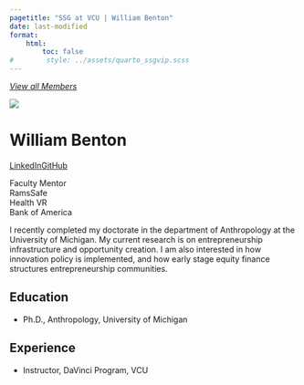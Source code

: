 ---
pagetitle: "SSG at VCU | William Benton"
date: last-modified
format:
    html:
        toc: false
#        style: ../assets/quarto_ssgvip.scss
---
<a id="goback-btn" href="./index.html">
<i class="bi bi-arrow-left-circle">
View all Members
</i>
</a>

<div class='profile-wrap'>

<div class='profile-bio'>

<div class='profile-pic-frame'>
<div class='profile-pic'>
<img src='../assets/wbenton.jpg' class='img-fluid'>
</div>
</div>

<div class='profile-name-links'>
<h1>William Benton</h1>
<div class='profile-links'><p>
<a href='https://www.linkedin.com/in/williambenton1/'><i class='bi bi-linkedin'></i>LinkedIn</a><a href='https://github.com/wbenton1'><i class='bi bi-github'></i>GitHub</a>
</p>
</div>
</div>
  
<div class='member-status'>
<div class='status-wrap'>
<div class='status'>Faculty Mentor</div>
<div class='project'>RamsSafe</div><div class='project'>Health VR</div><div class='project'>Bank of America</div>
</div>
</div>


<p>
I recently completed my doctorate in the department of Anthropology at the University of Michigan. My current research is on entrepreneurship infrastructure and opportunity creation. I am also interested in how innovation policy is implemented, and how early stage equity finance structures entrepreneurship communities.
</p>



</div>


## Education

* <span class='item'>Ph.D., Anthropology, University of Michigan
 <span class='date'></span></span>

## Experience

* <span class='item'>Instructor, DaVinci Program, VCU
 <span class='date'></span></span>


</div>
             

